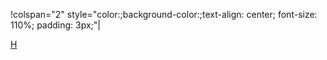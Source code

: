 !colspan="2" style="color:{{{3|blak}}};background-color:{{{2}}};text-align: center; font-size: 110%; padding: 3px;"|{{{1}}}<noinclude>[[Category:鐵路系統標示|H]]</noinclude>